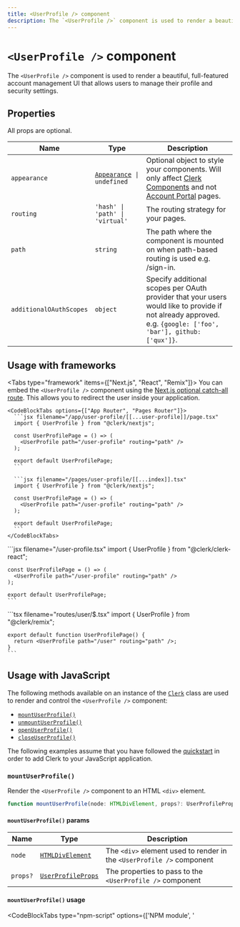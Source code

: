 ```yaml
---
title: <UserProfile /> component
description: The `<UserProfile />` component is used to render a beautiful, full-featured account management UI that allows users to manage their profile and security settings.
---
```


# `<UserProfile />` component

<Images
  width={976}
  height={762}
  src="/docs/images/ui-components/component-user_profile.svg"
  alt="UserProfile example"
/>

The `<UserProfile />` component is used to render a beautiful, full-featured account management UI that allows users to manage their profile and security settings.

## Properties

All props are optional.

| Name | Type | Description |
| --- | --- | --- |
| `appearance` | <code>[Appearance](/docs/components/customization/overview) \| undefined</code> | Optional object to style your components. Will only affect [Clerk Components](/docs/components/overview) and not [Account Portal](/docs/account-portal/overview) pages. |
| `routing` | `'hash' \| 'path' \| 'virtual'` | The routing strategy for your pages. |
| `path` | `string` | The path where the component is mounted on when path-based routing is used e.g. /sign-in. |
| `additionalOAuthScopes` | `object` | Specify additional scopes per OAuth provider that your users would like to provide if not already approved. <br />e.g. `{google: ['foo', 'bar'], github: ['qux']}`. |

## Usage with frameworks

<Tabs type="framework" items={["Next.js", "React", "Remix"]}>
  <Tab>
    You can embed the `<UserProfile />` component using the [Next.js optional catch-all route](https://nextjs.org/docs/pages/building-your-application/routing/dynamic-routes#optional-catch-all-routes). This allows you to redirect the user inside your application.

    <CodeBlockTabs options={["App Router", "Pages Router"]}>
      ```jsx filename="/app/user-profile/[[...user-profile]]/page.tsx"
      import { UserProfile } from "@clerk/nextjs";

      const UserProfilePage = () => (
        <UserProfile path="/user-profile" routing="path" />
      );

      export default UserProfilePage;
      ```

      ```jsx filename="/pages/user-profile/[[...index]].tsx"
      import { UserProfile } from "@clerk/nextjs";

      const UserProfilePage = () => (
        <UserProfile path="/user-profile" routing="path" />
      );

      export default UserProfilePage;
      ```
    </CodeBlockTabs>
  </Tab>

  <Tab>
    ```jsx filename="/user-profile.tsx"
    import { UserProfile } from "@clerk/clerk-react";

    const UserProfilePage = () => (
      <UserProfile path="/user-profile" routing="path" />
    );

    export default UserProfilePage;
    ```
  </Tab>

  <Tab>
    ```tsx filename="routes/user/$.tsx"
    import { UserProfile } from "@clerk/remix";

    export default function UserProfilePage() {
      return <UserProfile path="/user" routing="path" />;
    }
    ```
  </Tab>
</Tabs>

## Usage with JavaScript

The following methods available on an instance of the [`Clerk`](/docs/references/javascript/clerk/clerk) class are used to render and control the `<UserProfile />` component:

- [`mountUserProfile()`](#mount-user-profile)
- [`unmountUserProfile()`](#unmount-user-profile)
- [`openUserProfile()`](#open-user-profile)
- [`closeUserProfile()`](#close-user-profile)

The following examples assume that you have followed the [quickstart](/docs/quickstarts/javascript) in order to add Clerk to your JavaScript application.

### `mountUserProfile()`

Render the `<UserProfile />` component to an HTML `<div>` element.

```typescript
function mountUserProfile(node: HTMLDivElement, props?: UserProfileProps): void;
```

#### `mountUserProfile()` params

| Name | Type | Description |
| --- | --- | --- |
| `node` | [`HTMLDivElement`](https://developer.mozilla.org/en-US/docs/Web/API/HTMLDivElement) | The `<div>` element used to render in the `<UserProfile />` component |
| `props?` | [`UserProfileProps`](#properties) | The properties to pass to the `<UserProfile />` component |

#### `mountUserProfile()` usage

<InjectKeys>

<CodeBlockTabs type="npm-script" options={['NPM module', '<script>']}>
  ```js filename="main.js" {14}
  import Clerk from '@clerk/clerk-js';

  // Initialize Clerk with your Clerk publishable key
  const clerk = new Clerk('{{pub_key}}');
  await clerk.load();

  document.getElementById("app").innerHTML = `
    <div id="user-profile"></div>
  `;

  const userProfileDiv =
    document.getElementById("user-profile");

  clerk.mountUserProfile(userProfileDiv);
  ```

  ```html filename="index.html" {11}
  <!-- Add a <div id="user-profile"> element to your HTML -->
  <div id="user-profile"></div>

  <!-- Initialize Clerk with your
  Clerk Publishable key and Frontend API URL -->
  <script
    async
    crossorigin="anonymous"
    data-clerk-publishable-key="{{pub_key}}"
    src="https://{{fapi_url}}/npm/@clerk/clerk-js@latest/dist/clerk.browser.js"
    type="text/javascript"
  ></script>

  <script>
    window.addEventListener("load", async function () {
      await Clerk.load();

      const userProfileDiv =
        document.getElementById('user-profile');

      Clerk.mountUserProfile(userProfileDiv);
    });
  </script>
  ```
</CodeBlockTabs>

</InjectKeys>

### `unmountUserProfile()`

Unmount and run cleanup on an existing `<UserProfile />` component instance.

```typescript
function unmountUserProfile(node: HTMLDivElement): void;
```

#### `unmountUserProfile()` params

| Name | Type | Description |
| --- | --- | --- |
| `node` | [`HTMLDivElement`](https://developer.mozilla.org/en-US/docs/Web/API/HTMLDivElement) | The container `<div>` element with a rendered `<UserProfile />` component instance. |

#### `unmountUserProfile()` usage

<InjectKeys>

<CodeBlockTabs type="npm-script" options={['NPM module', '<script>']}>
  ```js filename="main.js" {18}
  import Clerk from '@clerk/clerk-js';

  // Initialize Clerk with your Clerk publishable key
  const clerk = new Clerk('{{pub_key}}');
  await clerk.load();

  document.getElementById('app').innerHTML = `
    <div id="user-profile"></div>
  `

  const userProfileDiv =
    document.getElementById('user-profile');

  clerk.mountUserProfile(userProfileDiv);

  // ...

  clerk.unmountUserProfile(userProfileDiv);
  ```

  ```html filename="index.html" {15}
  <!-- Add a <div id="user-profile"> element to your HTML -->
  <div id="user-profile"></div>

  <!-- Initialize Clerk with your
  Clerk Publishable key and Frontend API URL -->
  <script
    async
    crossorigin="anonymous"
    data-clerk-publishable-key="{{pub_key}}"
    src="https://{{fapi_url}}/npm/@clerk/clerk-js@latest/dist/clerk.browser.js"
    type="text/javascript"
  ></script>

  <script>
    window.addEventListener("load", async function () {
      await Clerk.load();

      const userProfileDiv =
        document.getElementById('user-profile');

      Clerk.mountUserProfile(userProfileDiv);

      // ...

      Clerk.unmountUserProfile(userProfileDiv);
    });
  </script>
  ```
</CodeBlockTabs>

</InjectKeys>

### `openUserProfile()`

Opens the `<UserProfile />` component as an overlay at the root of your HTML `body` element.

```typescript
function openUserProfile(props?: UserProfileProps): void;
```

#### `openUserProfile()` params

| Name | Type | Description |
| --- | --- | --- |
| `props?` | [`UserProfileProps`](#properties) | The properties to pass to the `<UserProfile />` component |

#### `openUserProfile()` usage

<InjectKeys>

<CodeBlockTabs type="npm-script" options={['NPM module', '<script>']}>
  ```js filename="main.js" {14}
  import Clerk from '@clerk/clerk-js';

  // Initialize Clerk with your Clerk publishable key
  const clerk = new Clerk('{{pub_key}}');
  await clerk.load();

  document.getElementById('app').innerHTML = `
    <div id="user-profile"></div>
  `

  const userProfileDiv =
    document.getElementById('user-profile');

  clerk.openUserProfile(userProfileDiv);
  ```

  ```html filename="index.html" {11}
  <!-- Add a <div id="user-profile"> element to your HTML -->
  <div id="user-profile"></div>

  <!-- Initialize Clerk with your
  Clerk Publishable key and Frontend API URL -->
  <script
    async
    crossorigin="anonymous"
    data-clerk-publishable-key="{{pub_key}}"
    src="https://{{fapi_url}}/npm/@clerk/clerk-js@latest/dist/clerk.browser.js"
    type="text/javascript"
  ></script>

  <script>
    window.addEventListener("load", async function () {
      await Clerk.load();

      const userProfileDiv =
        document.getElementById('user-profile');

      Clerk.openUserProfile(userProfileDiv);
    });
  </script>
  ```
</CodeBlockTabs>

</InjectKeys>

### `closeUserProfile()`

Closes the user profile overlay.

```typescript
function closeUserProfile(): void;
```

#### `closeUserProfile()` usage

<InjectKeys>

<CodeBlockTabs type="npm-script" options={['NPM module', '<script>']}>
  ```js filename="main.js" {14}
  import Clerk from '@clerk/clerk-js';

  // Initialize Clerk with your Clerk publishable key
  const clerk = new Clerk('{{pub_key}}');
  await clerk.load();

  document.getElementById('app').innerHTML = `
    <div id="user-profile"></div>
  `

  const userProfileDiv =
    document.getElementById('user-profile');

  clerk.closeUserProfile(userProfileDiv);
  ```

  ```html filename="index.html" {11}
  <!-- Add a <div id="user-profile"> element to your HTML -->
  <div id="user-profile"></div>

  <!-- Initialize Clerk with your
  Clerk Publishable key and Frontend API URL -->
  <script
    async
    crossorigin="anonymous"
    data-clerk-publishable-key="{{pub_key}}"
    src="https://{{fapi_url}}/npm/@clerk/clerk-js@latest/dist/clerk.browser.js"
    type="text/javascript"
  ></script>

  <script>
    window.addEventListener("load", async function () {
      await Clerk.load();

      const userProfileDiv =
        document.getElementById('user-profile');

      Clerk.closeUserProfile(userProfileDiv);
    });
  </script>
  ```
</CodeBlockTabs>

</InjectKeys>

## Customization

To learn about how to customize Clerk components, see the [customization documentation](/docs/components/customization/overview).

In addition, you also can add custom pages and links to the `<UserProfile />` navigation sidebar. For more information, refer to the [Custom Pages documentation](/docs/components/customization/user-profile).
